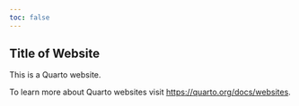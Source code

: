 ```yaml
---
toc: false
---
```


## Title of Website
This is a Quarto website.

To learn more about Quarto websites visit <https://quarto.org/docs/websites>.
